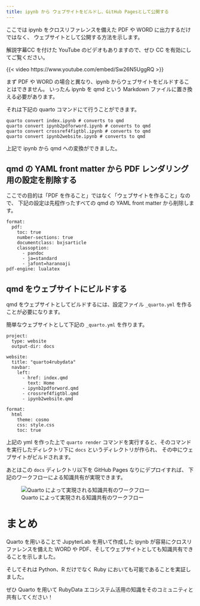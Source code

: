```yaml
---
title: ipynb から ウェブサイトをビルドし、GitHub Pagesとして公開する
---
```


ここでは ipynb をクロスリファレンスを備えた PDF や WORD に出力するだけではなく、
ウェブサイトとして公開する方法を示します。

解説字幕CC を付けた YouTube のビデオもありますので、ぜひ CC を有効にしてご覧ください。

{{< video https://www.youtube.com/embed/Sw26N5UggRQ >}}

まず PDF や WORD の場合と異なり、ipynb からウェブサイトをビルドすることはできません。
いったん ipynb を qmd という Markdown ファイルに置き換える必要があります。

それは下記の quarto コマンドにて行うことができます。

```
quarto convert index.ipynb # converts to qmd
quarto convert ipynb2pdforword.ipynb # converts to qmd
quarto convert crossref4figtbl.ipynb # converts to qmd
quarto convert ipynb2website.ipynb # converts to qmd
```

上記で ipynb から qmd への変換ができました。

## qmd の YAML front matter から PDF レンダリング用の設定を削除する

ここでの目的は「PDF を作ること」ではなく「ウェブサイトを作ること」なので、
下記の設定は先程作ったすべての qmd の YAML front matter から削除します。

```
format: 
  pdf:
    toc: true
    number-sections: true
    documentclass: bxjsarticle
    classoption:
      - pandoc
      - ja=standard
      - jafont=haranoaji
pdf-engine: lualatex
```

## qmd をウェブサイトにビルドする

qmd をウェブサイトとしてビルドするには、設定ファイル `_quarto.yml` を作ることが必要になります。

簡単なウェブサイトとして下記の `_quarto.yml` を作ります。

```
project:
  type: website
  output-dir: docs

website:
  title: "quarto4rubydata"
  navbar:
    left:
      - href: index.qmd
        text: Home
      - ipynb2pdforword.qmd
      - crossref4figtbl.qmd
      - ipynb2website.qmd

format:
  html
    theme: cosmo
    css: style.css
    toc: true    
```

上記の yml を作った上で `quarto render` コマンドを実行すると、そのコマンドを実行したディレクトリ下に `docs` というディレクトリが作られ、
その中にウェブサイトがビルドされます。

あとはこの `docs` ディレクトリ以下を GitHub Pages なりにデプロイすれば、
下記のワークフローによる知識共有が実現できます。

![Quarto によって実現される知識共有のワークフロー](quarto_workflow.png)

# まとめ

Quarto を用いることで JupyterLab を用いて作成した ipynb が容易にクロスリファレンスを備えた WORD や PDF、そしてウェブサイトとしても知識共有できることを示しました。

そしてそれは Python、R だけでなく Ruby においても可能であることを実証しました。

ぜひ Quarto を用いて RubyData エコシステム活用の知識をそのコミュニティと共有してください！


